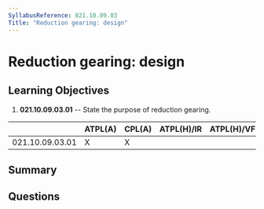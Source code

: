 ```yaml
---
SyllabusReference: 021.10.09.03
Title: "Reduction gearing: design"
---
```


# Reduction gearing: design

## Learning Objectives

1.  **021.10.09.03.01** -- State the purpose of reduction gearing.

|                 | ATPL(A) | CPL(A) | ATPL(H)/IR | ATPL(H)/VFR | CPL(H) | IR | CBIR(A) |
| --------------- | ------- | ------ | ---------- | ----------- | ------ | -- | ------- |
| 021.10.09.03.01 | X       | X      |            |             |        |    |         |

## Summary

## Questions
